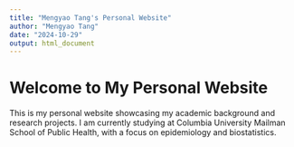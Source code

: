 ```yaml
---
title: "Mengyao Tang's Personal Website"
author: "Mengyao Tang"
date: "2024-10-29"
output: html_document
---
```

# Welcome to My Personal Website

This is my personal website showcasing my academic background and research projects. I am currently studying at Columbia University Mailman School of Public Health, with a focus on epidemiology and biostatistics.


